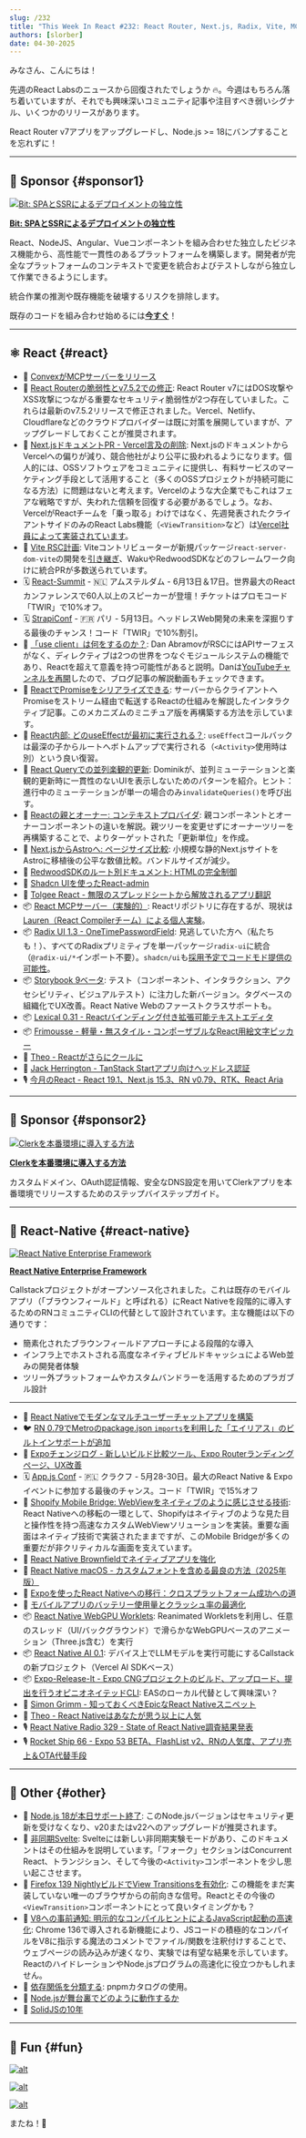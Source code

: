 ```yaml
---
slug: /232
title: "This Week In React #232: React Router, Next.js, Radix, Vite, MCP, Storybook | Entreprise Framework, Shopify, Brownfield, WebGPU, AI, Release-It, Expo | Node.js, Async Svelte, Compile Hints, View Transitions"
authors: [slorber]
date: 04-30-2025
---
```


みなさん、こんにちは！

先週のReact Labsのニュースから回復されたでしょうか 🔥。今週はもちろん落ち着いていますが、それでも興味深いコミュニティ記事や注目すべき弱いシグナル、いくつかのリリースがあります。

React Router v7アプリをアップグレードし、Node.js >= 18にバンプすることを忘れずに！

<!-- truncate -->


<Support />

***

## 💸 Sponsor {#sponsor1}

[![Bit: SPAとSSRによるデプロイメントの独立性](/emails/issues/232/bit.jpg)](https://bit.dev/?utm_source=ThisWeekInReact\&utm_id=10\&utm_medium=newsletter)

**[Bit: SPAとSSRによるデプロイメントの独立性](https://bit.dev/?utm_source=ThisWeekInReact\&utm_id=10\&utm_medium=newsletter)**

React、NodeJS、Angular、Vueコンポーネントを組み合わせた独立したビジネス機能から、高性能で一貫性のあるプラットフォームを構築します。開発者が完全なプラットフォームのコンテキストで変更を統合およびテストしながら独立して作業できるようにします。

統合作業の推測や既存機能を破壊するリスクを排除します。

既存のコードを組み合わせ始めるには[**今すぐ**](https://bit.dev/?utm_source=ThisWeekInReact\&utm_id=10\&utm_medium=newsletter)！

***

## ⚛️ React {#react}

* 💸 [ConvexがMCPサーバーをリリース](https://convex.link/thisweekmcp)
* 🔐 [React Routerの脆弱性とv7.5.2での修正](https://github.com/remix-run/react-router/blob/main/CHANGELOG.md#v752): React Router v7にはDOS攻撃やXSS攻撃につながる重要なセキュリティ脆弱性が2つ存在していました。これらは最新のv7.5.2リリースで修正されました。Vercel、Netlify、Cloudflareなどのクラウドプロバイダーは既に対策を展開していますが、アップグレードしておくことが推奨されます。
* 👀 [Next.jsドキュメントPR - Vercel言及の削除](https://github.com/vercel/next.js/pull/78557): Next.jsのドキュメントからVercelへの偏りが減り、競合他社がより公平に扱われるようになります。個人的には、OSSソフトウェアをコミュニティに提供し、有料サービスのマーケティング手段として活用すること（多くのOSSプロジェクトが持続可能になる方法）に問題はないと考えます。Vercelのような大企業でもこれはフェアな戦略ですが、失われた信頼を回復する必要があるでしょう。なお、VercelがReactチームを「乗っ取る」わけではなく、先週発表されたクライアントサイドのみのReact Labs機能（`<ViewTransition>`など）は[Vercel社員によって実装されています](https://bsky.app/profile/ricky.fm/post/3lnvyuennss2b)。
* 👀 [Vite RSC計画](https://github.com/hi-ogawa/vite-plugins/issues/748): Viteコントリビューターが新規パッケージ`react-server-dom-vite`の開発を[引き継ぎ](https://github.com/facebook/react/pull/31768#issuecomment-2823466684)、WakuやRedwoodSDKなどのフレームワーク向けに統合PRが多数送られています。
* 🗓 [React-Summit](https://reactsummit.com/?utm_source=Newsletter\&utm_medium=thisweekinreact) - 🇳🇱 アムステルダム - 6月13日＆17日。世界最大のReactカンファレンスで60人以上のスピーカーが登壇！チケットはプロモコード「TWIR」で10%オフ。
* 🗓️ [StrapiConf](https://conf.strapi.io/?utm_source=thisweekinreact) - 🇫🇷 パリ - 5月13日。ヘッドレスWeb開発の未来を深掘りする最後のチャンス！コード「TWIR」で10%割引。
* 📜 [「use client」は何をするのか？](https://overreacted.io/what-does-use-client-do/): Dan AbramovがRSCにはAPIサーフェスがなく、ディレクティブは2つの世界をつなぐモジュールシステムの機能であり、Reactを超えて意義を持つ可能性があると説明。Danは[YouTubeチャンネルを再開](https://www.youtube.com/@overreacted-io)したので、ブログ記事の解説動画もチェックできます。
* 📜 [ReactでPromiseをシリアライズできる](https://twofoldframework.com/blog/you-can-serialize-a-promise-in-react): サーバーからクライアントへPromiseをストリーム経由で転送するReactの仕組みを解説したインタラクティブ記事。このメカニズムのミニチュア版を再構築する方法を示しています。
* 📜 [React内部: どのuseEffectが最初に実行される？](https://frontendmasters.com/blog/react-internals-which-useeffect-runs-first/): `useEffect`コールバックは最深の子からルートへボトムアップで実行される（`<Activity>`使用時は別）という良い復習。
* 📜 [React Queryでの並列楽観的更新](https://tkdodo.eu/blog/concurrent-optimistic-updates-in-react-query): Dominikが、並列ミューテーションと楽観的更新時に一貫性のないUIを表示しないためのパターンを紹介。ヒント：進行中のミューテーションが単一の場合のみ`invalidateQueries()`を呼び出す。
* 📜 [Reactの親とオーナー: コンテキストプロバイダ](https://julesblom.com/writing/parent-owners-context): 親コンポーネントとオーナーコンポーネントの違いを解説。親ツリーを変更せずにオーナーツリーを再構築することで、よりターゲットされた「更新単位」を作成。
* 📜 [Next.jsからAstroへ: ページサイズ比較](https://alan.norbauer.com/articles/astro-vs-nextjs-page-size/): 小規模な静的Next.jsサイトをAstroに移植後の公平な数値比較。バンドルサイズが減少。
* 📜 [RedwoodSDKのルート別ドキュメント: HTMLの完全制御](https://rwsdk.com/blog/redwoodsdk-multiple-documents)
* 📜 [Shadcn UIを使ったReact-admin](https://marmelab.com/blog/2025/04/23/react-admin-with-shadcn.html)
* 💸 [Tolgee React - 無限のスプレッドシートから解放されるアプリ翻訳](https://tolgee.io/apps-integrations/react)
* 📦 [React MCPサーバー（実験的）](https://github.com/facebook/react/tree/main/compiler/packages/react-mcp-server): Reactリポジトリに存在するが、現状は[Lauren（React Compilerチーム）による個人実験](https://github.com/facebook/react/pull/32859)。
* 📦 [Radix UI 1.3 - OneTimePasswordField](https://www.radix-ui.com/primitives/docs/overview/releases#april-17-2025): 見逃していた方へ（私たちも！）、すべてのRadixプリミティブを単一パッケージ`radix-ui`に統合（`@radix-ui/*`インポート不要）。`shadcn/ui`も[採用予定でコードモド提供の可能性](https://github.com/shadcn-ui/ui/pull/6868#issuecomment-2718219342)。
* 📦 [Storybook 9ベータ](https://storybook.js.org/blog/storybook-9-beta/): テスト（コンポーネント、インタラクション、アクセシビリティ、ビジュアルテスト）に注力した新バージョン。タグベースの組織化でUX改善。React Native Webのファーストクラスサポートも。
* 📦 [Lexical 0.31 - Reactバインディング付き拡張可能テキストエディタ](https://github.com/facebook/lexical/releases/tag/v0.31.0)
* 📦 [Frimousse - 軽量・無スタイル・コンポーザブルなReact用絵文字ピッカー](https://frimousse.liveblocks.io/)
* 🎥 [Theo - Reactがさらにクールに](https://www.youtube.com/watch?v=-dePNpdd44M)
* 🎥 [Jack Herrington - TanStack Startアプリ向けヘッドレス認証](https://www.youtube.com/watch?v=Atev8Nxpw7c)
* 🎙️ [今月のReact - React 19.1、Next.js 15.3、RN v0.79、RTK、React Aria](https://creators.spotify.com/pod/profile/reactiflux/episodes/TMiR-2025-04-React-19-1-helps-debug-owner-stacks-e324h0g)

<SubscribeFormEmbed placement="middle" />

***

## 💸 Sponsor {#sponsor2}

[![Clerkを本番環境に導入する方法](/emails/issues/232/clerk.jpg)](https://go.clerk.com/fpzcK5F)

**[Clerkを本番環境に導入する方法](https://go.clerk.com/ovPb3z0)**

カスタムドメイン、OAuth認証情報、安全なDNS設定を用いてClerkアプリを本番環境でリリースするためのステップバイステップガイド。

***

## 📱 React-Native {#react-native}

[![React Native Enterprise Framework](/emails/issues/232/rnef.jpg)](https://www.rnef.dev/)

**[React Native Enterprise Framework](https://www.rnef.dev/)**

Callstackプロジェクトがオープンソース化されました。これは既存のモバイルアプリ（「ブラウンフィールド」と呼ばれる）にReact Nativeを段階的に導入するためのRNコミュニティCLIの代替として設計されています。主な機能は以下の通りです：

* 簡素化されたブラウンフィールドアプローチによる段階的な導入
* インフラ上でホストされる高度なネイティブビルドキャッシュによるWeb並みの開発者体験
* ツリー外プラットフォームやカスタムバンドラーを活用するためのプラガブル設計

***

* 💸 [React Nativeでモダンなマルチユーザーチャットアプリを構築](https://go.clerk.com/Y0ne425)
* 🐦 [RN 0.79でMetroのpackage.json `imports`を利用した「エイリアス」のビルトインサポートが追加](https://x.com/satya164/status/1916095938604548366)
* 📣 [Expoチェンジログ - 新しいビルド比較ツール、Expo Routerランディングページ、UX改善](https://expo.dev/changelog/website-updates-4-29-2025)
* 🗓️ [App.js Conf](https://appjs.co/?utm_source=thisweekinreact) - 🇵🇱 クラクフ - 5月28-30日。最大のReact Native & Expoイベントに参加する最後のチャンス。コード「TWIR」で15%オフ
* 📜 [Shopify Mobile Bridge: WebViewをネイティブのように感じさせる技術](https://shopify.engineering/mobilebridge-native-webviews): React Nativeへの移転の一環として、Shopifyはネイティブのような見た目と操作性を持つ高速なカスタムWebViewソリューションを実装。重要な画面はネイティブ技術で実装されたままですが、このMobile Bridgeが多くの重要だが非クリティカルな画面を支えています。
* 📜 [React Native Brownfieldでネイティブアプリを強化](https://www.callstack.com/blog/powering-native-apps-with-react-native-brownfield)
* 📜 [React Native macOS - カスタムフォントを含める最良の方法（2025年版）](https://shift.infinite.red/the-best-way-to-include-custom-fonts-in-react-native-for-macos-in-2025-4cb235e2d6f7)
* 📜 [Expoを使ったReact Nativeへの移行：クロスプラットフォーム成功への道](https://expo.dev/blog/migrating-to-react-native-with-expo)
* 📜 [モバイルアプリのバッテリー使用量とクラッシュ率の最適化](https://blog.swmansion.com/optimizing-battery-usage-improving-crash-free-rate-in-a-react-native-app-9e80ba1f240a)
* 📦 [React Native WebGPU Worklets](https://github.com/software-mansion-labs/react-native-webgpu-worklets): Reanimated Workletsを利用し、任意のスレッド（UI/バックグラウンド）で滑らかなWebGPUベースのアニメーション（Three.js含む）を実行
* 📦 [React Native AI 0.1](https://github.com/callstackincubator/ai): デバイス上でLLMモデルを実行可能にするCallstackの新プロジェクト（Vercel AI SDKベース）
* 📦 [Expo-Release-It - Expo CNGプロジェクトのビルド、アップロード、提出を行うオピニオネイテッドCLI](https://github.com/mym0404/expo-release-it): EASのローカル代替として興味深い？
* 🎥 [Simon Grimm - 知っておくべきEpicなReact Nativeスニペット](https://www.youtube.com/watch?v=42RKqciqjV0)
* 🎥 [Theo - React Nativeはあなたが思う以上に人気](https://www.youtube.com/watch?v=GoDXfzpYGTc)
* 🎙️ [React Native Radio 329 - State of React Native調査結果発表](https://infinite.red/react-native-radio/rnr-329-state-of-react-native-survey-results-are-in)
* 🎙️ [Rocket Ship 66 - Expo 53 BETA、FlashList v2、RNの人気度、アプリ売上＆OTA代替手段](https://share.transistor.fm/s/ba0f8a72)

***

## 🔀 Other {#other}

* 📣 [Node.js 18が本日サポート終了](https://nodejs.org/en/about/previous-releases): このNode.jsバージョンはセキュリティ更新を受けなくなり、v20またはv22へのアップグレードが推奨されます。
* 👀 [非同期Svelte](https://github.com/sveltejs/svelte/discussions/15845): Svelteには新しい非同期実験モードがあり、このドキュメントはその仕組みを説明しています。「フォーク」セクションはConcurrent React、トランジション、そして今後の`<Activity>`コンポーネントを少し思い起こさせます。
* 👀 [Firefox 139 NightlyビルドでView Transitionsを有効化](https://www.mozilla.org/en-US/firefox/140.0a1/releasenotes/#note-790833): この機能をまだ実装していない唯一のブラウザからの前向きな信号。Reactとその今後の`<ViewTransition>`コンポーネントにとって良いタイミングかも？
* 📜 [V8への事前通知: 明示的なコンパイルヒントによるJavaScript起動の高速化](https://v8.dev/blog/explicit-compile-hints): Chrome 136で導入される新機能により、JSコードの積極的なコンパイルをV8に指示する魔法のコメントでファイル/関数を注釈付けすることで、ウェブページの読み込みが速くなり、実験では有望な結果を示しています。ReactのハイドレーションやNode.jsプログラムの高速化に役立つかもしれません。
* 📜 [依存関係を分類する](https://antfu.me/posts/categorize-deps): pnpmカタログの使用。
* 📜 [Node.jsが舞台裏でどのように動作するか](https://www.deepintodev.com/blog/how-nodejs-works-behind-the-scenes)
* 📜 [SolidJSの10年](https://dev.to/this-is-learning/a-decade-of-solidjs-32f4)

***

## 🤭 Fun {#fun}

[![alt](/emails/issues/232/meme0.jpg)](https://www.linkedin.com/posts/yangshun_react-vue-svelte-activity-7313404647040249856-uNQi/)

[![alt](/emails/issues/232/meme.jpg)](https://www.reddit.com/r/reactnative/comments/1jxoppk/is_this_you/)

[![alt](/emails/issues/232/meme2.jpg)](https://x.com/jarredsumner/status/1916535123568140571)

またね！👋
